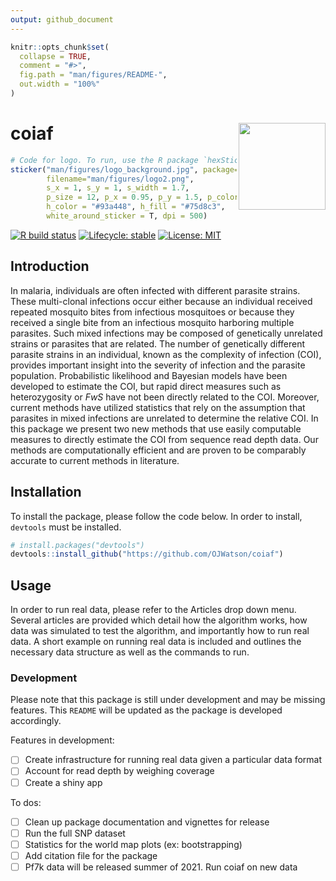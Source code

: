 ```yaml
---
output: github_document
---
```


<!-- README.md is generated from README.Rmd. Please edit that file -->

```r
knitr::opts_chunk$set(
  collapse = TRUE,
  comment = "#>",
  fig.path = "man/figures/README-",
  out.width = "100%"
)
```

# coiaf <a href='https://ojwatson.github.io/coiaf/'><img src='man/figures/logo.png' align="right" height="139" /></a>

```r
# Code for logo. To run, use the R package `hexSticker`
sticker("man/figures/logo_background.jpg", package="coiaf", 
        filename="man/figures/logo2.png", 
        s_x = 1, s_y = 1, s_width = 1.7,
        p_size = 12, p_x = 0.95, p_y = 1.5, p_color = "#fdead4",
        h_color = "#93a448", h_fill = "#75d8c3",
        white_around_sticker = T, dpi = 500)
```

<!-- badges: start -->
[![R build status](https://github.com/OJWatson/coiaf/workflows/R-CMD-check/badge.svg)](https://github.com/OJWatson/coiaf/actions)
[![Lifecycle: stable](https://img.shields.io/badge/lifecycle-stable-brightgreen.svg)](https://www.tidyverse.org/lifecycle/#stable)
[![License: MIT](https://img.shields.io/badge/License-MIT-yellow.svg)](https://opensource.org/licenses/MIT)
<!-- badges: end -->

## Introduction
In malaria, individuals are often infected with different parasite strains. 
These multi-clonal infections occur either because an individual received 
repeated mosquito bites from infectious mosquitoes or because they received a 
single bite from an infectious mosquito harboring multiple parasites. Such mixed
infections may be composed of genetically unrelated strains or parasites that 
are related. The number of genetically different parasite strains in an 
individual, known as the complexity of infection (COI), provides important 
insight into the severity of infection and the parasite population. 
Probabilistic likelihood and Bayesian models have been developed to estimate the
COI, but rapid direct measures such as heterozygosity or *FwS* have not been 
directly related to the COI. Moreover, current methods have utilized statistics
that rely on the assumption that parasites in mixed infections are unrelated to
determine the relative COI. In this package we present two new methods that use
easily computable measures to directly estimate the COI from sequence read depth
data. Our methods are computationally efficient and are proven to be comparably
accurate to current methods in literature.

## Installation
To install the package, please follow the code below. In order to install,
`devtools` must be installed.
```r
# install.packages("devtools")
devtools::install_github("https://github.com/OJWatson/coiaf")
```

## Usage
In order to run real data, please refer to the Articles drop down menu. Several
articles are provided which detail how the algorithm works, how data was 
simulated to test the algorithm, and importantly how to run real data.
A short example on running real data is included and outlines the necessary
data structure as well as the commands to run.

### Development
Please note that this package is still under development and may be missing 
features. This `README` will be updated as the package is developed accordingly.

Features in development:

- [ ] Create infrastructure for running real data given a particular data format
- [ ] Account for read depth by weighing coverage
- [ ] Create a shiny app

To dos:

- [ ] Clean up package documentation and vignettes for release
- [ ] Run the full SNP dataset
- [ ] Statistics for the world map plots (ex: bootstrapping)
- [ ] Add citation file for the package
- [ ] Pf7k data will be released summer of 2021. Run coiaf on new data
